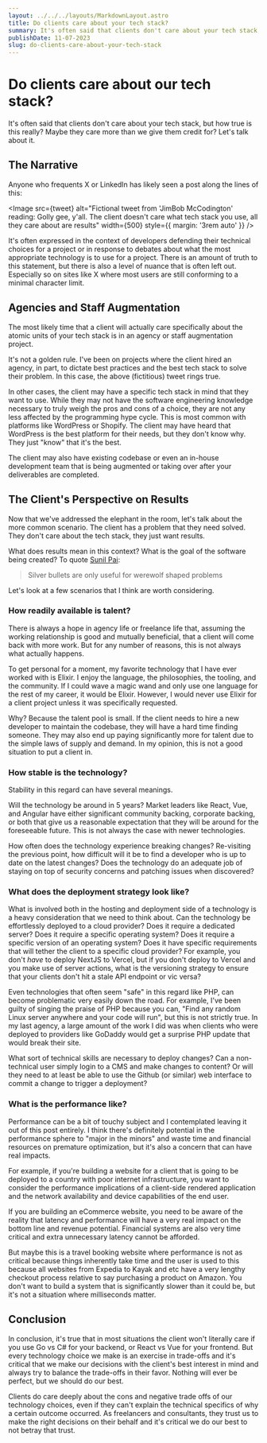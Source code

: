```yaml
---
layout: ../../../layouts/MarkdownLayout.astro
title: Do clients care about your tech stack?
summary: It's often said that clients don't care about your tech stack, but how true is this really? Maybe they care more than we give them credit for? Let's talk about it.
publishDate: 11-07-2023
slug: do-clients-care-about-your-tech-stack
---
```


# Do clients care about our tech stack?
It's often said that clients don't care about your tech stack, but how true is this really? Maybe they care more than we give them credit for? Let's talk about it.

## The Narrative
Anyone who frequents X or LinkedIn has likely seen a post along the lines of this:

<Image 
  src={tweet} 
  alt="Fictional tweet from 'JimBob McCodington' reading: Golly gee, y'all. The client doesn't care what tech stack you use, all they care about are results"
  width={500}
  style={{ margin: '3rem auto' }}
  />

It's often expressed in the context of developers defending their technical choices for a project or in response to debates about what the most appropriate
technology is to use for a project. There is an amount of truth to this statement, but there is also a level of nuance that is often left out. Especially so
on sites like X where most users are still conforming to a minimal character limit.

## Agencies and Staff Augmentation
The most likely time that a client will actually care specifically about the atomic units of your tech stack
is in an agency or staff augmentation project.

It's not a golden rule. I've been on projects where the client hired an agency, in part, to dictate best practices and the best tech stack to solve their problem.
In this case, the above (fictitious) tweet rings true. 

In other cases, the client may have a specific tech stack in mind that they want to use. While they may not have the software engineering knowledge necessary to 
truly weigh the pros and cons of a choice, they are not any less affected by the programming hype cycle. This is most common with platforms like WordPress or 
Shopify. The client may have heard that WordPress is the best platform for their needs, but they don't know why. They just "know" that it's the best.

The client may also have existing codebase or even an in-house development team that is being augmented or taking over after your deliverables are completed.

## The Client's Perspective on Results
Now that we've addressed the elephant in the room, let's talk about the more common scenario. The client has a problem that they need solved. They don't care
about the tech stack, they just want results.

What does results mean in this context? What is the goal of the software being created? To quote [Sunil Pai](https://twitter.com/threepointone): 

> Silver bullets are only useful for werewolf shaped problems

Let's look at a few scenarios that I think are worth considering.

### How readily available is talent?

There is always a hope in agency life or freelance life that, assuming the working relationship is good and mutually beneficial, that a client will come back
with more work. But for any number of reasons, this is not always what actually happens. 

To get personal for a moment, my favorite technology that I have ever worked with is Elixir. I enjoy the language, the philosophies, the tooling, and the community.
If I could wave a magic wand and only use one language for the rest of my career, it would be Elixir. However, I would never use Elixir for a client project unless
it was specifically requested. 

Why? Because the talent pool is small. If the client needs to hire a new developer to maintain the codebase, they will have a hard
time finding someone. They may also end up paying significantly more for talent due to the simple laws of supply and demand. In my opinion, this is not a good
situation to put a client in.

### How stable is the technology?
Stability in this regard can have several meanings.

Will the technology be around in 5 years? Market leaders like React, Vue, and Angular have either significant community backing, corporate backing, or both
that give us a reasonable expectation that they will be around for the foreseeable future. This is not always the case with newer technologies.

How often does the technology experience breaking changes? Re-visiting the previous point, how difficult will it be to find a developer who is up to date on the
latest changes? Does the technology do an adequate job of staying on top of security concerns and patching issues when discovered? 

### What does the deployment strategy look like? 
What is involved both in the hosting and deployment side of a technology is a heavy consideration that we need to think about. Can the technology be effortlessly 
deployed to a cloud provider? Does it require a dedicated server? Does it require a specific operating system? Does it require a specific version of an 
operating system? Does it have specific requirements that will tether the client to a specific cloud provider? For example, you don't *have* to deploy NextJS
to Vercel, but if you don't deploy to Vercel and you make use of server actions, what is the versioning strategy to ensure that your clients don't hit a stale 
API endpoint or vic versa?

Even technologies that often seem "safe" in this regard like PHP, can become problematic very easily down the road. For example, I've been guilty of singing the
praise of PHP because you can, "Find any random Linux server anywhere and your code will run", but this is not strictly true. In my last agency, a large amount of 
the work I did was when clients who were deployed to providers like GoDaddy would get a surprise PHP update that would break their site.

What sort of technical skills are necessary to deploy changes? Can a non-technical user simply login to a CMS and make changes to content? Or will they need to 
at least be able to use the Github (or similar) web interface to commit a change to trigger a deployment? 

### What is the performance like?
Performance can be a bit of touchy subject and I contemplated leaving it out of this post entirely. I think there's definitely potential in the performance
sphere to "major in the minors" and waste time and financial resources on premature optimization, but it's also a concern that can have real impacts.

For example, if you're building a website for a client that is going to be deployed to a country with poor internet infrastructure, you want to consider
the performance implications of a client-side rendered application and the network availability and device capabilities of the end user. 

If you are building an eCommerce website, you need to be aware of the reality that latency and performance will have a very real impact on the bottom 
line and revenue potential. Financial systems are also very time critical and extra unnecessary latency cannot be afforded. 

But maybe this is a travel booking website where performance is not as critical because things inherently take time and the user is used to this because all 
websites from Expedia to Kayak and etc have a very lengthy checkout process relative to say purchasing a product on Amazon. You don't want to build a system
that is significantly slower than it could be, but it's not a situation where milliseconds matter. 

## Conclusion
In conclusion, it's true that in most situations the client won't literally care if you use Go vs C# for your backend, or React vs Vue for your frontend. But
every technology choice we make is an exercise in trade-offs and it's critical that we make our decisions with the client's best interest in mind and always 
try to balance the trade-offs in their favor. Nothing will ever be perfect, but we should do our best.

Clients do care deeply about the cons and negative trade offs of our technology choices, even if they can't explain the technical specifics of why a certain outcome
occurred. As freelancers and consultants, they trust us to make the right decisions on their behalf and it's critical we do our best to not betray that trust.